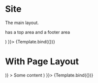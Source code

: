 


<Meta title="Pages/Site" component={Site} />

# Site

The main layout.

has a top area and a footer area

<Canvas>
  <Story name="basic" args={{
      contentSlot: (<BrandingBlock style={BrandingBlockStyles.Hero} />)
  }}>
    {Template.bind({})}
  </Story>
</Canvas>

<ArgsTable of={Site} />

# With Page Layout


<Canvas>
  <Story name="page layout" args={{
      contentSlot: (
        <Page
            asideSlot={( <BrandingBlock style={BrandingBlockStyles.Badge} /> )}
        >
            Some content
        </Page>
      )
  }}>
    {Template.bind({})}
  </Story>
</Canvas>

